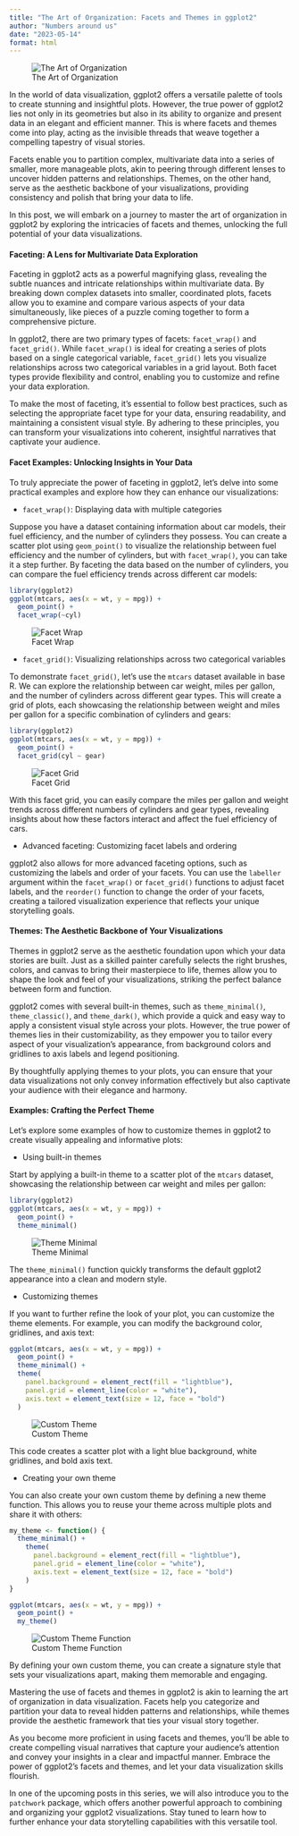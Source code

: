 ```yaml
---
title: "The Art of Organization: Facets and Themes in ggplot2"
author: "Numbers around us"
date: "2023-05-14"
format: html
---
```


![The Art of Organization](images/themes.jpg)

In the world of data visualization, ggplot2 offers a versatile palette of tools to create stunning and insightful plots. However, the true power of ggplot2 lies not only in its geometries but also in its ability to organize and present data in an elegant and efficient manner. This is where facets and themes come into play, acting as the invisible threads that weave together a compelling tapestry of visual stories.

Facets enable you to partition complex, multivariate data into a series of smaller, more manageable plots, akin to peering through different lenses to uncover hidden patterns and relationships. Themes, on the other hand, serve as the aesthetic backbone of your visualizations, providing consistency and polish that bring your data to life.

In this post, we will embark on a journey to master the art of organization in ggplot2 by exploring the intricacies of facets and themes, unlocking the full potential of your data visualizations.

#### Faceting: A Lens for Multivariate Data Exploration

Faceting in ggplot2 acts as a powerful magnifying glass, revealing the subtle nuances and intricate relationships within multivariate data. By breaking down complex datasets into smaller, coordinated plots, facets allow you to examine and compare various aspects of your data simultaneously, like pieces of a puzzle coming together to form a comprehensive picture.

In ggplot2, there are two primary types of facets: `facet_wrap()` and `facet_grid()`. While `facet_wrap()` is ideal for creating a series of plots based on a single categorical variable, `facet_grid()` lets you visualize relationships across two categorical variables in a grid layout. Both facet types provide flexibility and control, enabling you to customize and refine your data exploration.

To make the most of faceting, it's essential to follow best practices, such as selecting the appropriate facet type for your data, ensuring readability, and maintaining a consistent visual style. By adhering to these principles, you can transform your visualizations into coherent, insightful narratives that captivate your audience.

#### Facet Examples: Unlocking Insights in Your Data

To truly appreciate the power of faceting in ggplot2, let's delve into some practical examples and explore how they can enhance our visualizations:

- `facet_wrap()`: Displaying data with multiple categories

Suppose you have a dataset containing information about car models, their fuel efficiency, and the number of cylinders they possess. You can create a scatter plot using `geom_point()` to visualize the relationship between fuel efficiency and the number of cylinders, but with `facet_wrap()`, you can take it a step further. By faceting the data based on the number of cylinders, you can compare the fuel efficiency trends across different car models:

```r
library(ggplot2)
ggplot(mtcars, aes(x = wt, y = mpg)) +
  geom_point() +
  facet_wrap(~cyl)
```

![Facet Wrap](https://cdn-images-1.medium.com/max/800/1*wK668yZyC9T1s4AOTSXwNw.png)

- `facet_grid()`: Visualizing relationships across two categorical variables

To demonstrate `facet_grid()`, let's use the `mtcars` dataset available in base R. We can explore the relationship between car weight, miles per gallon, and the number of cylinders across different gear types. This will create a grid of plots, each showcasing the relationship between weight and miles per gallon for a specific combination of cylinders and gears:

```r
library(ggplot2)
ggplot(mtcars, aes(x = wt, y = mpg)) +
  geom_point() +
  facet_grid(cyl ~ gear)
```

![Facet Grid](https://cdn-images-1.medium.com/max/800/1*zxal7yYmTZ3Ddl6SWEQ3NQ.png)

With this facet grid, you can easily compare the miles per gallon and weight trends across different numbers of cylinders and gear types, revealing insights about how these factors interact and affect the fuel efficiency of cars.

- Advanced faceting: Customizing facet labels and ordering

ggplot2 also allows for more advanced faceting options, such as customizing the labels and order of your facets. You can use the `labeller` argument within the `facet_wrap()` or `facet_grid()` functions to adjust facet labels, and the `reorder()` function to change the order of your facets, creating a tailored visualization experience that reflects your unique storytelling goals.

#### Themes: The Aesthetic Backbone of Your Visualizations

Themes in ggplot2 serve as the aesthetic foundation upon which your data stories are built. Just as a skilled painter carefully selects the right brushes, colors, and canvas to bring their masterpiece to life, themes allow you to shape the look and feel of your visualizations, striking the perfect balance between form and function.

ggplot2 comes with several built-in themes, such as `theme_minimal()`, `theme_classic()`, and `theme_dark()`, which provide a quick and easy way to apply a consistent visual style across your plots. However, the true power of themes lies in their customizability, as they empower you to tailor every aspect of your visualization's appearance, from background colors and gridlines to axis labels and legend positioning.

By thoughtfully applying themes to your plots, you can ensure that your data visualizations not only convey information effectively but also captivate your audience with their elegance and harmony.

#### Examples: Crafting the Perfect Theme

Let's explore some examples of how to customize themes in ggplot2 to create visually appealing and informative plots:

- Using built-in themes

Start by applying a built-in theme to a scatter plot of the `mtcars` dataset, showcasing the relationship between car weight and miles per gallon:

```r
library(ggplot2)
ggplot(mtcars, aes(x = wt, y = mpg)) +
  geom_point() +
  theme_minimal()
```

![Theme Minimal](https://cdn-images-1.medium.com/max/800/1*FTOsqfsQEMXGbbiVMpHDUQ.png)

The `theme_minimal()` function quickly transforms the default ggplot2 appearance into a clean and modern style.

- Customizing themes

If you want to further refine the look of your plot, you can customize the theme elements. For example, you can modify the background color, gridlines, and axis text:

```r
ggplot(mtcars, aes(x = wt, y = mpg)) +
  geom_point() +
  theme_minimal() +
  theme(
    panel.background = element_rect(fill = "lightblue"),
    panel.grid = element_line(color = "white"),
    axis.text = element_text(size = 12, face = "bold")
  )
```

![Custom Theme](https://cdn-images-1.medium.com/max/800/1*n_zkCmwRLG9t5RIFMVOdVA.png)

This code creates a scatter plot with a light blue background, white gridlines, and bold axis text.

- Creating your own theme

You can also create your own custom theme by defining a new theme function. This allows you to reuse your theme across multiple plots and share it with others:

```r
my_theme <- function() {
  theme_minimal() +
    theme(
      panel.background = element_rect(fill = "lightblue"),
      panel.grid = element_line(color = "white"),
      axis.text = element_text(size = 12, face = "bold")
    )
}

ggplot(mtcars, aes(x = wt, y = mpg)) +
  geom_point() +
  my_theme()
```

![Custom Theme Function](https://cdn-images-1.medium.com/max/800/1*n_zkCmwRLG9t5RIFMVOdVA.png)

By defining your own custom theme, you can create a signature style that sets your visualizations apart, making them memorable and engaging.

Mastering the use of facets and themes in ggplot2 is akin to learning the art of organization in data visualization. Facets help you categorize and partition your data to reveal hidden patterns and relationships, while themes provide the aesthetic framework that ties your visual story together.

As you become more proficient in using facets and themes, you'll be able to create compelling visual narratives that capture your audience's attention and convey your insights in a clear and impactful manner. Embrace the power of ggplot2's facets and themes, and let your data visualization skills flourish.

In one of the upcoming posts in this series, we will also introduce you to the `patchwork` package, which offers another powerful approach to combining and organizing your ggplot2 visualizations. Stay tuned to learn how to further enhance your data storytelling capabilities with this versatile tool.

